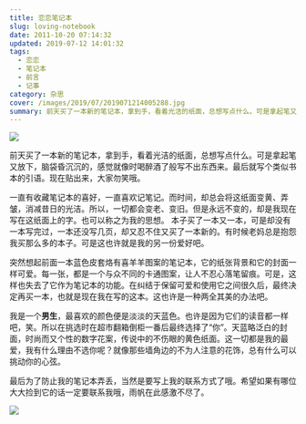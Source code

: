 ```yaml
---
title: 恋恋笔记本
slug: loving-notebook
date: 2011-10-20 07:14:32
updated: 2019-07-12 14:01:32
tags:
  - 恋恋
  - 笔记本
  - 前言
  - 记事
category: 杂思
cover: /images/2019/07/2019071214005288.jpg
summary: 前天买了一本新的笔记本，拿到手，看着光洁的纸面，总想写点什么。可是拿起笔又放下，脑袋昏沉沉的，感觉就像时喝醉酒了般写不出东西来。
---
```


![](/images/2019/07/2019071213590880.jpg)

前天买了一本新的笔记本，拿到手，看着光洁的纸面，总想写点什么。可是拿起笔又放下，脑袋昏沉沉的，感觉就像时喝醉酒了般写不出东西来。最后就写个类似书本的引语。现在贴出来，大家勿笑哦。

一直有收藏笔记本的喜好，一直喜欢记笔记。而时间，却总会将这纸面变黄、弄皱，消减昔日的光洁。所以，一切都会变老、变旧。但是永远不变的，却是我现在写在这纸面上的字。也可以称之为我的思想。
本子买了一本又一本，可是却没有一本写完过，一本还没写几页，却又忍不住又买了一本新的。有时候老妈总是抱怨我买那么多的本子。可是这也许就是我的另一份爱好吧。

突然想起前面一本蓝色皮套烙有喜羊羊图案的笔记本，它的纸张背景和它的封面一样可爱。每一张，都是一个与众不同的卡通图案，让人不忍心落笔留痕。可是，这样也失去了它作为笔记本的功能。在纠结于保留可爱和使用它之间很久后，最终决定再买一本，也就是现在我在写的这本。这也许是一种两全其美的办法吧。

我是一个**男生**，最喜欢的颜色便是淡淡的天蓝色。也许是因为它们的读音都一样吧，笑。所以在挑选时在超市翻箱倒柜一番后最终选择了“你”。天蓝略泛白的封面，时尚而又个性的数字花案，传说中的不伤眼的黄色纸面。这一切都是我的最爱，我有什么理由不选你呢？就像那些墙角边的不为人注意的花饰，总有什么可以挑动你的心弦。

最后为了防止我的笔记本弄丢，当然是要写上我的联系方式了哦。希望如果有哪位大大捡到它的话一定要联系我哦，雨帆在此感激不尽了。

![](/images/2019/07/2019071213533026.jpg)
